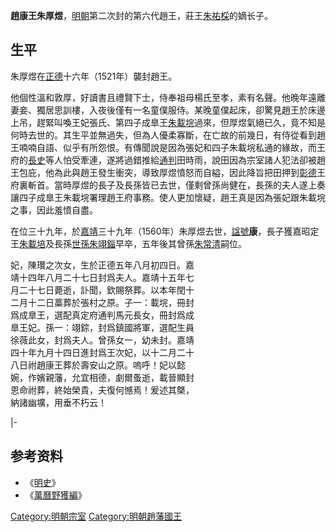 '''趙康王朱厚煜'''{{BD|1498年||1560年|catIdx=Z}}，[[明朝|明朝]]第二次封的第六代趙王，莊王[[朱祐棌|朱祐棌]]的嫡长子。

==生平==
朱厚煜在[[正德_(明朝)|正德]]十六年（1521年）襲封趙王。

他個性溫和敦厚，好讀書且禮賢下士，侍奉祖母楊氏至孝，素有名聲。他晚年遠離妻妾、獨居思訓樓，入夜後僅有一名童僕服侍。某晚童僕起床，卻驚見趙王於床邊上吊，趕緊叫喚王妃張氏、第四子成臯王[[朱載垸|朱載垸]]過來，但厚煜氣絕已久，竟不知是何時去世的。其生平並無過失，但為人優柔寡斷，在亡故的前幾日，有侍從看到趙王喃喃自語、似乎有所怨恨。有傳聞說是因為張妃和四子朱載垸私通的緣故，而王府的[[長史|長史]]等人怕受牽連，遂將過錯推給[[通判|通判]]田時雨，說田因為宗室諸人犯法卻被趙王包庇，他為此與趙王發生衝突，導致厚煜憤怒而自縊，因此降旨把田押到[[彰德|彰德]]王府裏斬首。當時厚煜的長子及長孫皆已去世，僅剩曾孫尚健在，長孫的夫人遂上奏讓四子成臯王朱載垸署理趙王府事務。使人更加懷疑，趙王真是因為張妃跟朱載垸之事，因此羞憤自盡。

在位三十九年，於[[嘉靖|嘉靖]]三十九年（1560年）朱厚煜去世，[[諡號|諡號]]'''康'''，長子獲嘉昭定王[[朱載培|朱載培]]及長孫[[世孫|世孫]][[朱翊錙|朱翊錙]]早卒，五年後其曾孫[[朱常清_(赵王)|朱常清]]嗣位。


<div class="NavFrame" style="text-align: left; width:60%">
{{HideH|大明趙康王次妃陳氏祔葬壙志}}
妃，陳瓚之次女，生於正德五年八月初四日。嘉靖十四年八月二十七日封爲夫人。嘉靖十五年七月二十七日薨逝，訃聞，欽賜祭葬。以本年閏十二月十二日藁葬於張村之原。子一：載垸，冊封爲成臯王，選配真定府通判馬元長女，冊封爲成臯王妃。孫一：翊錝，封爲鎮國將軍，選配生員徐薇此女，封爲夫人。曾孫女一，幼未封。嘉靖四十年九月十四日進封爲王次妃，以十二月二十八日祔趙康王葬於壽安山之原。嗚呼！妃以懿婉，作嬪親藩，允宜相德，劇爾蚤逝，載晉顯封恩命祔葬，終始榮貴，夫復何憾焉！爰述其槩，納諸幽壙，用垂不朽云！
{{HideF}}
</div>

{{s-start}}
{{s-off|[[明朝藩王列表|大明封国国王]]}}
{{s-before|rows=2|父莊王[[朱祐棌|朱祐棌]]}}
{{s-title|rows=2|[[明朝藩王列表_(趙王系)|明趙國國王]]|1521年－1560年}}
{{s-after|曾孫穆王[[朱常清_(趙王)|朱常清]]}}
|-
{{s-after|子[[朱載垸|朱載垸]]|趙府[[宗理|宗理]]}}
{{end}}

==参考资料==
*《[[明史|明史]]》
*《[[萬曆野獲編|萬曆野獲編]]》

[[Category:明朝宗室|Category:明朝宗室]]
[[Category:明朝趙藩國王|Category:明朝趙藩國王]]